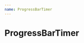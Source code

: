 ```yaml
---
name: ProgressBarTimer
---
```



# ProgressBarTimer

<Playground>
  <ProgressBarTimer
    countdownStart="2019-01-01T12:00:00.000-04:00"
    countdownEnd="2019-01-14T12:00:00.000-04:00"
    currentTime="2019-01-05T12:00:00.000-04:00"
    highlight="purple30"
  />
</Playground>
